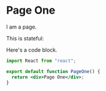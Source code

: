
# Page One

I am a page.

This is stateful:

<Counter />

Here's a code block.

```jsx
import React from "react";

export default function PageOne() {
  return <div>Page One</div>;
}
```

